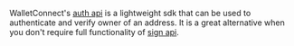 WalletConnect's [auth api](../../../../api/auth) is a lightweight sdk that can be used to authenticate and verify owner of an address. It is a great alternative when you don't require full functionality of [sign api](../../../../api/sign).

